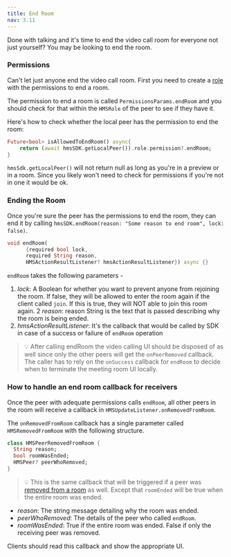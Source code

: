 ```yaml
---
title: End Room
nav: 3.11
---
```


Done with talking and it's time to end the video call room for everyone not just yourself? You may be looking to end the room.

### Permissions

Can't let just anyone end the video call room. First you need to create a [role](../foundation/templates-and-roles) with the permissions to end a room.

The permission to end a room is called `PermissionsParams.endRoom` and you should check for that within the `HMSRole` of the peer to see if they have it.

Here's how to check whether the local peer has the permission to end the room:

```dart
Future<bool> isAllowedToEndRoom() async{
    return (await hmsSDK.getLocalPeer()).role.permission?.endRoom;
}
```

`hmsSdk.getLocalPeer()` will not return null as long as you're in a preview or in a room. Since you likely won't need to check for permissions if you're not in one it would be ok.

### Ending the Room

Once you're sure the peer has the permissions to end the room, they can end it by calling `hmsSDK.endRoom(reason: "Some reason to end room", lock: false)`.

```dart
void endRoom(
      {required bool lock,
      required String reason,
      HMSActionResultListener? hmsActionResultListener}) async {}
```

`endRoom` takes the following parameters -

1. *lock*: A Boolean for whether you want to prevent anyone from rejoining the room. If false, they will be allowed to enter the room again if the client called `join`. If this is true, they will NOT able to join this room again.
2 *reason*: reason String is the text that is passed describing why the room is being ended.
3. *hmsActionResultListener*: It's the callback that would be called by SDK in case of a success or failure of `endRoom` operation

> 💡 After calling endRoom the video calling UI should be disposed of as well since only the other peers will get the `onPeerRemoved` callback. The caller has to rely on the `onSuccess` callback for `endRoom` to decide when to terminate the meeting room UI locally.

### How to handle an end room callback for receivers

Once the peer with adequate permissions calls `endRoom`, all other peers in the room will receive a callback in `HMSUpdateListener.onRemovedFromRoom`.

The `onRemovedFromRoom` callback has a single parameter called `HMSRemovedFromRoom` with the following structure.

```dart
class HMSPeerRemovedFromRoom {
  String reason;
  bool roomWasEnded;
  HMSPeer? peerWhoRemoved;
}
```

> 💡 This is the same callback that will be triggered if a peer was [removed from a room](/flutter/v2/features/remove-peer) as well. Except that `roomEnded` will be true when the entire room was ended.

-   _reason_: The string message detailing why the room was ended.
-   _peerWhoRemoved_: The details of the peer who called `endRoom`.
-   _roomWasEnded_: True if the entire room was ended. False if only the receiving peer was removed.

Clients should read this callback and show the appropriate UI.
